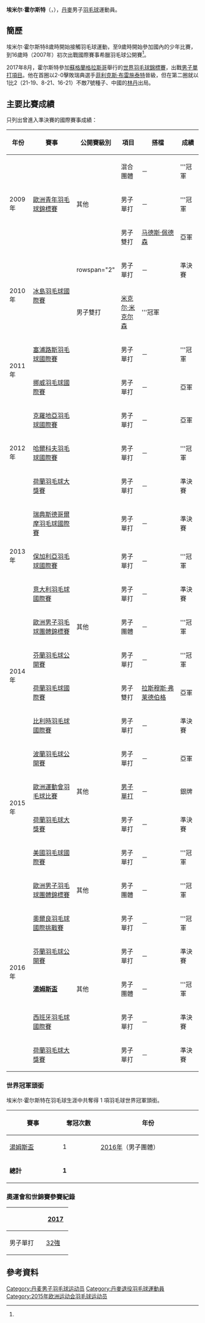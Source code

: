 {{noteTA|G1=Badminton}}
{{Infobox 羽球選手
| playername              = 埃米尔·霍尔斯特<br />{{lang|da|Emil Holst}}
| image                   = 
| size                    = 
| caption                 = 
| birth_name              = 
| date_of_birth           = {{birth_date_and_age|1991|1|9}}<ref name="15Baku">{{cite web|title=Athletes - Denmark DEN - Emil Holst|url=http://www.baku2015.com/athletes/athlete=holst-emil-1007592/index.html?intcmp=athletes-hub|publisher=Baku 2015 European Games official website|access-date=2015-06-19|archive-url=https://web.archive.org/web/20161001175138/http://www.baku2015.com/athletes/athlete=holst-emil-1007592/index.html?intcmp=athletes-hub|archive-date=2016-10-01|dead-url=yes}}{{en}}</ref>
| place_of_birth          = {{DEN}}[[哥本哈根|哥本哈根]]<ref name="15Baku"/>
| height                  = {{height|m=1.86}}<ref name="15Baku"/>
| weight                  = {{weight|kg=78}}<ref name="15Baku"/>
| event                   = 男子單打
| country                 = {{DEN}}
| years_intldebut         = 2007年<ref name="Profile">{{en}}{{cite web|title=Full Profile - Emil HOLST|url=http://bwfcontent.tournamentsoftware.com/profile/biography.aspx?id=087CBD45-10F8-4304-82DE-2FB9E67CE48B|publisher=BWF}}{{Dead link|date=2019年10月 |bot=InternetArchiveBot |fix-attempted=yes }}</ref>
| years_started           = 2012年7月<ref name="Profile"/>
| handedness              = 右手<ref name="Profile"/>
| coach                   = [[肯尼斯·喬納森|肯尼斯·喬納森]]<ref name="15Baku"/>
| highest_ranking         = 第40位（男單）
| date_of_highest_ranking = 2016年6月30日<ref name="ranking">[http://bwfcontent.tournamentsoftware.com/ranking/player.aspx?id=12070&player=194165 BWF World Ranking - Ranking of Emil HOLST (83122)] {{Wayback|url=http://bwfcontent.tournamentsoftware.com/ranking/player.aspx?id=12070&player=194165 |date=20170305002946 }}{{en}}</ref>
| current_ranking         = 第42位（男單）
| date_of_current_ranking = 2016年10月13日<ref>[http://bwfcontent.tournamentsoftware.com/ranking/category.aspx?id=12070&category=472 BWF World Ranking - BWF世界排名榜 (10/13/2016) - Men's singles] {{Wayback|url=http://bwfcontent.tournamentsoftware.com/ranking/category.aspx?id=12070&category=472 |date=20170305004534 }}{{en}}</ref>
| played                  = 197勝–103負（男單）<br/>17勝–5負（男雙）
| titles                  = [[File:Simple_silver_cup.svg|15px]] [[汤姆斯杯|汤姆斯杯]]：1
| bwf_profile             = 087CBD45-10F8-4304-82DE-2FB9E67CE48B
| bwf_id                  = 83122
| updated                 = 2018年1月18日
}}
{{MedalTableTop}}
{{MedalSport | 男子[[羽毛球|羽毛球]]}}
{{MedalCountry | {{DEN}}}}
{{MedalCompetition | [[汤姆斯杯|汤姆斯杯]]}}
{{MedalGold  | [[2016年湯姆斯盃|2016年 崑山]] | [[2016年湯姆斯盃|男子團體]]}}
{{MedalCompetition | [[歐洲運動會|歐洲運動會]]}}
{{MedalSilver| [[2015年歐洲運動會|2015年 巴庫]] | [[2015年歐洲運動會羽毛球男子單打比賽|男子單打]] }}
{{MedalCompetition | [[歐洲男女子羽毛球團體錦標賽|歐洲男女子羽毛球團體錦標賽]]}}
{{MedalGold  | [[2014年歐洲男子羽毛球團體錦標賽|2014年 巴塞爾]] | 男子團體 }}
{{MedalGold  | [[2016年歐洲男子羽毛球團體錦標賽|2016年 喀山]] | 男子團體 }}
{{MedalCompetition | [[歐洲青年羽毛球錦標賽|歐洲青年羽毛球錦標賽]]}}
{{MedalGold  | [[2009年歐洲青年羽毛球錦標賽|2009年 米蘭]] | 混合團體 }}
{{MedalGold  | [[2009年歐洲青年羽毛球錦標賽|2009年 米蘭]] | 男子單打 }}
{{MedalSilver| [[2009年歐洲青年羽毛球錦標賽|2009年 米蘭]] | 男子雙打 }}
{{MedalBottom}}
'''埃米尔·霍尔斯特'''（{{lang-da|'''Emil Holst'''}}，{{bd|1991年|1月9日}}），[[丹麥|丹麥]]男子[[羽毛球|羽毛球]]運動員。

==簡歷==
埃米尔·霍尔斯特8歲時開始接觸羽毛球運動，至9歲時開始參加國內的少年比賽，到16歲時（2007年）初次出戰國際賽事希臘羽毛球公開賽<ref name="Profile"/>。

2017年8月，霍尔斯特參加[[蘇格蘭|蘇格蘭]][[格拉斯哥|格拉斯哥]]舉行的[[2017年世界羽毛球錦標賽|世界羽毛球錦標賽]]，出戰[[2017年世界羽毛球錦標賽男子單打項目|男子單打項目]]。他在首圈以2-0擊敗瑞典選手[[菲利克斯·布雷施泰特|菲利克斯·布雷施泰特]]晉級，但在第二圈就以1比2（21-19、8-21、16-21）不敵7號種子、中國的[[林丹|林丹]]出局。

==主要比賽成績==
只列出曾進入準決賽的國際賽事成績：
{| class=wikitable style="text-align:center; font-size:small;" 
!width="50"|年份
!width="180"|賽事
!width="80"|公開賽級別
!width="60"|項目
!width="140"|搭檔
!width="50"|成績
|-
!rowspan="3"|2009年
|rowspan="3"|[[2009年歐洲青年羽毛球錦標賽|歐洲青年羽毛球錦標賽]]
|rowspan="3"|其他
|混合團體
|－
|bgcolor="gold"|'''冠軍
|-
|男子單打
|－
|bgcolor="gold"|'''冠軍
|-
|男子雙打
|[[马德斯·佩德森|马德斯·佩德森]]
|bgcolor="silver"|亞軍
|-
!rowspan="2"|2010年
|rowspan="2"|[[2010年冰島羽毛球國際賽|冰島羽毛球國際賽]]
|rowspan="2" {{BWFFS}}
|男子單打
|－
|bgcolor="#b8860b"|準決賽
|-
|男子雙打
|[[米克尔·米克尔森|米克尔·米克尔森]]
|bgcolor="gold"|'''冠軍
|-
!rowspan="2"|2011年
|[[2011年塞浦路斯羽毛球國際賽|塞浦路斯羽毛球國際賽]]
|{{BWFIS}}
|男子單打
|－
|bgcolor="gold"|'''冠軍
|-
|[[2011年挪威羽毛球國際賽|挪威羽毛球國際賽]]
|{{BWFIC}}
|男子單打
|－
|bgcolor="silver"|亞軍
|-
!rowspan="3"|2012年
|[[2012年克羅地亞羽毛球國際賽|克羅地亞羽毛球國際賽]]
|{{BWFIS}}
|男子單打
|－
|bgcolor="silver"|亞軍
|-
|[[2012年哈爾科夫羽毛球國際賽|哈爾科夫羽毛球國際賽]]
|{{BWFIC}}
|男子單打
|－
|bgcolor="gold"|'''冠軍
|-
|[[2012年荷蘭羽毛球大獎賽|荷蘭羽毛球大獎賽]]
|{{BWFGP}}
|男子單打
|－
|bgcolor="#b8860b"|準決賽
|-
!rowspan="3"|2013年
|[[2013年瑞典斯德哥爾摩羽毛球國際賽|瑞典斯德哥爾摩羽毛球國際賽]]
|{{BWFIC}}
|男子單打
|－
|bgcolor="#b8860b"|準決賽
|-
|[[2013年保加利亞羽毛球國際賽|保加利亞羽毛球國際賽]]
|{{BWFIC}}
|男子單打
|－
|bgcolor="gold"|'''冠軍
|-
|[[2013年意大利羽毛球國際賽|意大利羽毛球國際賽]]
|{{BWFIC}}
|男子單打
|－
|bgcolor="#b8860b"|準決賽
|-
!rowspan="4"|2014年
|[[2014年歐洲男子羽毛球團體錦標賽|歐洲男子羽毛球團體錦標賽]]
|其他
|男子團體
|－
|bgcolor="gold"|'''冠軍
|-
|[[2014年芬蘭羽毛球公開賽|芬蘭羽毛球公開賽]]
|{{BWFIC}}
|男子單打
|－
|bgcolor="gold"|'''冠軍
|-
|[[2014年荷蘭羽毛球國際賽|荷蘭羽毛球國際賽]]
|{{BWFIS}}
|男子雙打
|[[拉斯穆斯·弗莱德伯格|拉斯穆斯·弗莱德伯格]]
|bgcolor="silver"|亞軍
|-
|[[2014年比利時羽毛球國際賽|比利時羽毛球國際賽]]
|{{BWFIC}}
|男子單打
|－
|bgcolor="#b8860b"|準決賽
|-
!rowspan="4"|2015年
|[[2015年波蘭羽毛球公開賽|波蘭羽毛球公開賽]]
|{{BWFIC}}
|男子單打
|－
|bgcolor="silver"|亞軍
|-
|[[2015年歐洲運動會羽毛球比賽|歐洲運動會羽毛球比賽]]
|其他
|[[2015年歐洲運動會羽毛球男子單打比賽|男子單打]]
|－
|bgcolor="silver"|銀牌
|-
|[[2015年荷蘭羽毛球大獎賽|荷蘭羽毛球大獎賽]]
|{{BWFGP}}
|男子單打
|－
|bgcolor="#b8860b"|準決賽
|-
|[[2015年美國羽毛球國際賽|美國羽毛球國際賽]]
|{{BWFIC}}
|男子單打
|－
|bgcolor="gold"|'''冠軍
|-
!rowspan="6"|2016年
|[[2016年歐洲男子羽毛球團體錦標賽|歐洲男子羽毛球團體錦標賽]]
|其他
|男子團體
|－
|bgcolor="gold"|'''冠軍
|-
|[[2016年奧爾良羽毛球國際挑戰賽|奧爾良羽毛球國際挑戰賽]]
|{{BWFIC}}
|男子單打
|－
|bgcolor="gold"|'''冠軍
|-
|[[2016年芬蘭羽毛球公開賽|芬蘭羽毛球公開賽]]
|{{BWFIC}}
|男子單打
|－
|bgcolor="#b8860b"|準決賽
|-
|'''[[2016年湯姆斯盃|湯姆斯盃]]'''
|其他
|男子團體
|－
|bgcolor="gold"|'''冠軍
|-
|[[2016年西班牙羽毛球國際賽|西班牙羽毛球國際賽]]
|{{BWFIC}}
|男子單打
|－
|bgcolor="#b8860b"|準決賽
|-
|[[2016年荷蘭羽毛球大獎賽|荷蘭羽毛球大獎賽]]
|{{BWFGP}}
|男子單打
|－
|bgcolor="#b8860b"|準決賽
|}
{{BWF賽事級別索引}}

=== 世界冠軍頭銜 ===
埃米尔·霍尔斯特在羽毛球生涯中共奪得 1 項羽毛球世界冠軍頭銜。
{| class=wikitable style="text-align:center; font-size:small" 
|- 
! width="150"|賽事 
! width="100"|奪冠次數 
! width="300"|年份
|- 
|[[湯姆斯盃|湯姆斯盃]] || 1 ||style="text-align:left"|[[2016年湯姆斯盃|2016年]]（男子團體）
|-
|'''總計'''||'''1'''||
|}

===奧運會和世錦賽參賽紀錄===
{| class=wikitable style="text-align:center; font-size:small;" 
!
!width="50"|[[2017年世界羽毛球錦標賽|2017]]
|-
!width="80"|男子單打
|[[2017年世界羽毛球錦標賽男子單打項目|32強]]
|}

== 參考資料 ==
{{Reflist}}

{{汤姆斯杯冠军}}

{{Authority control}}
{{DEFAULTSORT:Holst, Emil}}
[[Category:丹麦男子羽毛球运动员|Category:丹麦男子羽毛球运动员]]
[[Category:丹麥退役羽毛球運動員|Category:丹麥退役羽毛球運動員]]
[[Category:2015年欧洲运动会羽毛球运动员|Category:2015年欧洲运动会羽毛球运动员]]